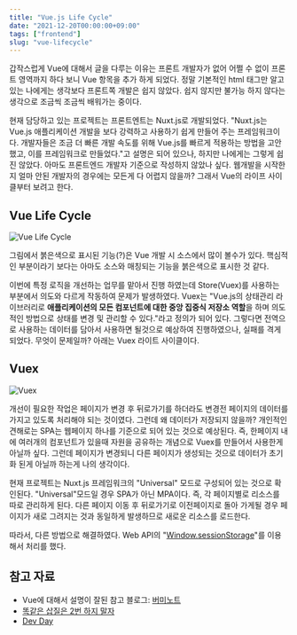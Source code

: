 ```yaml
---
title: "Vue.js Life Cycle"
date: "2021-12-20T00:00:00+09:00"
tags: ["frontend"]
slug: "vue-lifecycle"
---
```


갑작스럽게 Vue에 대해서 글을 다루는 이유는 프론트 개발자가 없어 어쩔 수 없이 프론트 영역까지 하다 보니 Vue 항목을 추가 하게 되었다. 정말 기본적인 html 태그만 알고 있는 나에게는 생각보다 프론트쪽 개발은 쉽지 않았다. 쉽지 않지만 불가능 하지 않다는 생각으로 조금씩 조금씩 배워가는 중이다.

현재 담당하고 있는 프로젝트는 프론트엔트는 Nuxt.js로 개발되었다. "Nuxt.js는 Vue.js 애플리케이션 개발을 보다 강력하고 사용하기 쉽게 만들어 주는 프레임워크이다. 개발자들은 조금 더 빠른 개발 속도를 위해 Vue.js를 빠르게 적용하는 방법을 고안했고, 이를 프레임워크로 만들었다."고 설명은 되어 있으나, 하지만 나에게는 그렇게 쉽진 않았다. 아마도 프론트엔드 개발자 기준으로 작성하지 않았나 싶다. 웹개발을 시작한지 얼마 안된 개발자의 경우에는 모든게 다 어렵지 않을까? 그래서 Vue의 라이프 사이클부터 보려고 한다.

## Vue Life Cycle

![Vue Life Cycle](https://github.com/choongbeom/choongbeom.github.io/blob/master/posts/Img/vuelifecycle.png?raw=true)

그림에서 붉은색으로 표시된 기능(?)은 Vue 개발 시 소스에서 많이 볼수가 있다. 핵심적인 부분이라기 보다는 아마도 소스와 매칭되는 기능을 붉은색으로 표시한 것 같다.

이번에 특정 로직을 개선하는 업무를 맡아서 진행 하였는데 Store(Vuex)를 사용하는 부분에서 의도와 다르게 작동하여 문제가 발생하였다. Vuex는 "Vue.js의 상태관리 라이브러리로 **애플리케이션의 모든 컴포넌트에 대한 중앙 집중식 저장소 역할**을 하며 의도적인 방법으로 상태를 변경 및 관리할 수 있다."라고 정의가 되어 있다. 그렇다면 전역으로 사용하는 데이터를 담아서 사용하면 될것으로 예상하여 진행하였으나, 실패를 격게 되었다. 무엇이 문제일까? 아래는 Vuex 라이트 사이클이다.

## Vuex

![Vuex](https://github.com/choongbeom/choongbeom.github.io/blob/master/posts/Img/vuex.png?raw=true)

개선이 필요한 작업은 페이지가 변경 후 뒤로가기를 하더라도 변경전 페이지의 데이터를 가지고 있도록 처리해야 되는 것이였다. 그런데 왜 데이터가 저장되지 않을까? 개인적인 견해로는 SPA는 웹페이지 하나를 기준으로 되어 있는 것으로 예상된다. 즉, 한페이지 내에 여러개의 컴포넌트가 있을때 자원을 공유하는 개념으로 Vuex를 만들어서 사용한게 아닐까 싶다. 그런데 페이지가 변경되니 다른 페이지가 생성되는 것으로 데이터가 초기화 된게 아닐까 하는게 나의 생각이다.

현재 프로젝트는 Nuxt.js 프레임워크의 "Universal" 모드로 구성되어 있는 것으로 확인된다. "Universal"모드일 경우 SPA가 아닌 MPA이다. 즉, 각 페이지별로 리소스를 따로 관리하게 된다. 다른 페이지 이동 후 뒤로가기로 이전페이지로 돌아 가게될 경우 페이지가 새로 그려지는 것과 동일하게 발생하므로 새로운 리소스를 로드한다.

따라서, 다른 방법으로 해결하였다. Web API의 "[Window.sessionStorage](https://developer.mozilla.org/ko/docs/Web/API/Window/sessionStorage)"를 이용해서 처리를 했다.



## 참고 자료
- Vue에 대해서 설명이 잘된 참고 블로그: [버미노트](https://beomy.tistory.com/47)
- [똑같은 삽질은 2번 하지 말자](https://heewon26.tistory.com/156)
- [Dev Day](https://day0404.tistory.com/8)